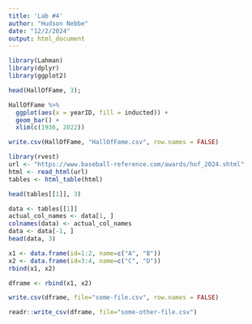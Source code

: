 ```yaml
---
title: 'Lab #4'
author: "Hudson Nebbe"
date: "12/2/2024"
output: html_document
---
```


```r
library(Lahman)
library(dplyr)
library(ggplot2)
```

``` r
head(HallOfFame, 3);
```

``` r
HallOfFame %>% 
  ggplot(aes(x = yearID, fill = inducted)) +
  geom_bar() +
  xlim(c(1936, 2022))
```

``` r
write.csv(HallOfFame, "HallOfFame.csv", row.names = FALSE)
```

``` r
library(rvest)
url <- "https://www.baseball-reference.com/awards/hof_2024.shtml"
html <- read_html(url)
tables <- html_table(html)

head(tables[[1]], 3)
```

``` r
data <- tables[[1]]
actual_col_names <- data[1, ]
colnames(data) <- actual_col_names
data <- data[-1, ]
head(data, 3)
```

``` r
x1 <- data.frame(id=1:2, name=c("A", "B"))
x2 <- data.frame(id=3:4, name=c("C", "D"))
rbind(x1, x2)

dframe <- rbind(x1, x2)
```

``` r
write.csv(dframe, file="some-file.csv", row.names = FALSE)

readr::write_csv(dframe, file="some-other-file.csv")
```

